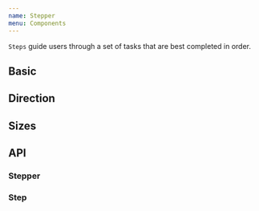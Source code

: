```yaml
---
name: Stepper
menu: Components
---
```



`Steps` guide users through a set of tasks that are best completed in order.

## Basic

<Playground>
  <SpacedGroup direction="vertical" xs={40}>
    <Stepper>
      <Stepper.Step title="Finished" description="Phone number verified" seen />
      <Stepper.Step
        title="In Progress"
        description="Step is in progress and needs action"
        current
      />
      <Stepper.Step
        title="Needs Action"
        description="Step was completed, but we went back to step 2"
      />
      <Stepper.Step
        title="Finish Line"
        description="Step has not been seen yet."
      />
    </Stepper>
    <Stepper>
      <Stepper.Step title="Step 1" description="Additional information" seen />
      <Stepper.Step
        title="Step 2"
        description="Step is in progress and needs action"
        current
      />
      <Stepper.Step
        title="Step 3"
        description="Step was completed, but we went back to step 2"
        seen
      />
      <Stepper.Step title="Step 4" description="Step has not been seen yet." />
    </Stepper>
    <Stepper>
      <Stepper.Step
        title="Step 1"
        description="Additional information"
        icon={CheckIcon}
        seen
      />
      <Stepper.Step
        title="Step 2"
        description="Step is in progress and needs action"
        icon={LoadingSpinIcon}
        current
      />
      <Stepper.Step
        title="Step 3"
        description="Step was completed, but we went back to step 2"
      />
    </Stepper>
  </SpacedGroup>
</Playground>

## Direction

<Playground>
  <SpacedGroup direction="vertical" xs={40}>
    <Stepper direction="vertical">
      <Stepper.Step title="Finished" description="Phone number verified" seen />
      <Stepper.Step
        title="In Progress"
        description="Step is in progress and needs action"
        current
      />
      <Stepper.Step
        title="Needs Action"
        description="Step was completed, but we went back to step 2"
      />
      <Stepper.Step
        title="Finish Line"
        description="Step has not been seen yet."
      />
    </Stepper>
  </SpacedGroup>
</Playground>

## Sizes

<Playground>
  <SpacedGroup direction="vertical" xs={40}>
    <Stepper size={24}>
      <Stepper.Step title="Finished" description="Phone number verified" seen />
      <Stepper.Step
        title="In Progress"
        description="Step is in progress and needs action"
        current
      />
      <Stepper.Step
        title="Needs Action"
        description="Step was completed, but we went back to step 2"
      />
      <Stepper.Step
        title="Finish Line"
        description="Step has not been seen yet."
      />
    </Stepper>
    <Stepper size={24} direction="vertical">
      <Stepper.Step
        title="Finished"
        description="Phone number verified"
        icon={CheckIcon}
        seen
      />
      <Stepper.Step
        title="Finished"
        description="Organization created"
        icon={CheckIcon}
        seen
      />
      <Stepper.Step
        title="Building workspace"
        description="Setting up workspace in the background"
        icon={LoadingSpinIcon}
        current
      />
    </Stepper>
  </SpacedGroup>
</Playground>

## API

### Stepper

<PropsTable of={Stepper} />

### Step

<PropsTable of={Stepper.Step} />
